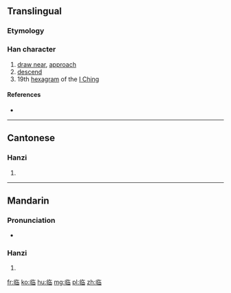 {{also|臨}}<!-- may be replaced by zh-forms -->
==Translingual==

===Etymology===
{{Han simp|臨}}

===Han character===
{{Han char|rn=2|rad=丨|as=08|sn=9|four=|canj=中中人日 (LLOA)|ids=⿰⿰[[丨]][[丨]]⿱⿸[[𠂉]][[丶]]⿴[[囗]][[丨]]}}

# [[draw near]], [[approach]]
# [[descend]]
# 19th [[hexagram]] of the [[I Ching]]

====References====
* {{Han ref|kx=0080.071|hdz=10030.050|uh=4E34|ud=20020}}

----

==Cantonese==

===Hanzi===
{{yue-hanzi|jyut=|y=lam4|tra=臨}}

# {{defn|lang=yue|sort=丨08}}

----

==Mandarin==

===Pronunciation===
* {{audio|Zh-lín.ogg|Audio|lang=cmn}}

===Hanzi===
{{cmn-hanzi|tra=臨|pin=[[lín]] ([[lin2]])|wg=lin<sup>2</sup>}}

# {{defn|lang=cmn|sort=丨08}}

[[fr:临]]
[[ko:临]]
[[hu:临]]
[[mg:临]]
[[pl:临]]
[[zh:临]]